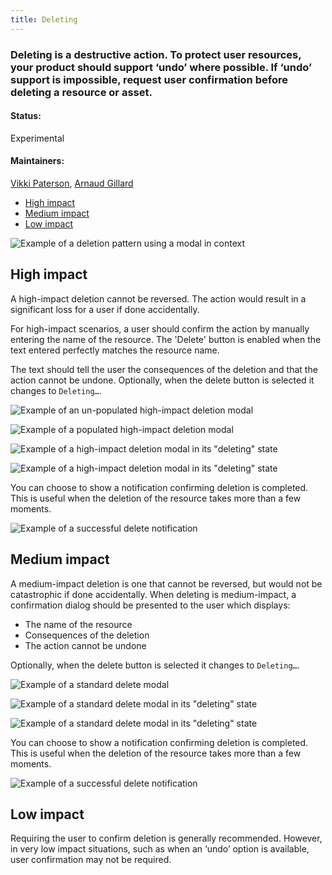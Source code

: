 ```yaml
---
title: Deleting
---
```


### Deleting is a destructive action. To protect user resources, your product should support ‘undo’ where possible. If ‘undo’ support is impossible, request user confirmation before deleting a resource or asset.

#### Status: 

Experimental

#### Maintainers:

[Vikki Paterson](https://github.ibm.com/VICTORIA), [Arnaud Gillard](https://github.ibm.com/Arnaud-Gillard)

<AnchorLinks>

- [High impact](#high-impact)
- [Medium impact](#medium-impact)
- [Low impact](#low-impact)

</AnchorLinks>

<ImageComponent cols="12" caption="Example of a deletion pattern using a modal">

![Example of a deletion pattern using a modal in context](images/1.png)

</ImageComponent>

## High impact

A high-impact deletion cannot be reversed. The action would result in a significant loss for a user if done accidentally. 

For high-impact scenarios, a user should confirm the action by manually entering the name of the resource. The 'Delete' button is enabled when the text entered perfectly matches the resource name. 

The text should tell the user the consequences of the deletion and that the action cannot be undone. Optionally, when the delete button is selected it changes to `Deleting…`.

<ImageComponent cols="8">

![Example of an un-populated high-impact deletion modal](images/2.png)

</ImageComponent>

<ImageComponent cols="8">

![Example of a populated high-impact deletion modal](images/3.png)

</ImageComponent>

<ImageComponent cols="8">

![Example of a high-impact deletion modal in its "deleting" state](images/5_0.png)

</ImageComponent>

<ImageComponent cols="8">

![Example of a high-impact deletion modal in its "deleting" state](images/5_1.png)

</ImageComponent>

You can choose to show a notification confirming deletion is completed. This is useful when the deletion of the resource takes more than a few moments.

<ImageComponent cols="8">

![Example of a successful delete notification](images/5_2.png)

</ImageComponent>

## Medium impact

A medium-impact deletion is one that cannot be reversed, but would not be catastrophic if done accidentally. When deleting is medium-impact, a confirmation dialog should be presented to the user which displays:

* The name of the resource
* Consequences of the deletion
* The action cannot be undone

Optionally, when the delete button is selected it changes to `Deleting…`.

<ImageComponent cols="8">

![Example of a standard delete modal](images/6.png)

</ImageComponent>

<ImageComponent cols="8">

![Example of a standard delete modal in its "deleting" state](images/1_1.png)

</ImageComponent>

<ImageComponent cols="8">

![Example of a standard delete modal in its "deleting" state](images/1_2.png)

</ImageComponent>

You can choose to show a notification confirming deletion is completed. This is useful when the deletion of the resource takes more than a few moments.

<ImageComponent cols="8">

![Example of a successful delete notification](images/7_updated.png)

</ImageComponent>

## Low impact

Requiring the user to confirm deletion is generally recommended. However, in very low impact situations, such as when an ‘undo’ option is available, user confirmation may not be required.

